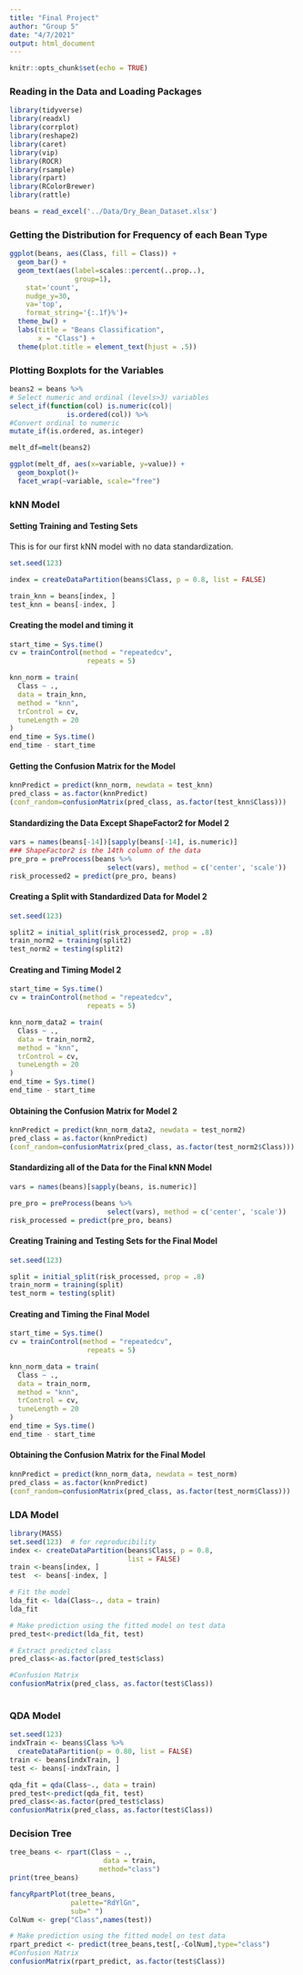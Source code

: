 ---
title: "Final Project"
author: "Group 5"
date: "4/7/2021"
output: html_document
---

```{r setup, include=FALSE}
knitr::opts_chunk$set(echo = TRUE)
```

### Reading in the Data and Loading Packages

```{r message= FALSE, warning = FALSE}
library(tidyverse)
library(readxl)
library(corrplot)
library(reshape2)
library(caret)
library(vip)
library(ROCR)
library(rsample)
library(rpart)
library(RColorBrewer)
library(rattle)

beans = read_excel('../Data/Dry_Bean_Dataset.xlsx')
```


### Getting the Distribution for Frequency of each Bean Type
```{r warning = FALSE}
ggplot(beans, aes(Class, fill = Class)) + 
  geom_bar() +
  geom_text(aes(label=scales::percent(..prop..), 
                group=1),
    stat='count',
    nudge_y=30,
    va='top',
    format_string='{:.1f}%')+
  theme_bw() +
  labs(title = "Beans Classification", 
       x = "Class") +
  theme(plot.title = element_text(hjust = .5))
```


### Plotting Boxplots for the Variables

```{r message = FALSE}
beans2 = beans %>% 
# Select numeric and ordinal (levels>3) variables
select_if(function(col) is.numeric(col)|
              is.ordered(col)) %>% 
#Convert ordinal to numeric
mutate_if(is.ordered, as.integer)

melt_df=melt(beans2)

ggplot(melt_df, aes(x=variable, y=value)) + 
  geom_boxplot()+
  facet_wrap(~variable, scale="free")
```

### kNN Model

#### Setting Training and Testing Sets 

This is for our first kNN model with no data standardization. 

```{r}
set.seed(123)

index = createDataPartition(beans$Class, p = 0.8, list = FALSE)

train_knn = beans[index, ]
test_knn = beans[-index, ]
```

#### Creating the model and timing it

```{r}
start_time = Sys.time()
cv = trainControl(method = "repeatedcv", 
                   repeats = 5)

knn_norm = train(
  Class ~ .,
  data = train_knn,
  method = "knn",
  trControl = cv,
  tuneLength = 20
)
end_time = Sys.time()
end_time - start_time
```

#### Getting the Confusion Matrix for the Model

```{r}
knnPredict = predict(knn_norm, newdata = test_knn)
pred_class = as.factor(knnPredict)
(conf_random=confusionMatrix(pred_class, as.factor(test_knn$Class)))
```

#### Standardizing the Data Except ShapeFactor2 for Model 2

```{r warning=FALSE, message=FALSE}
vars = names(beans[-14])[sapply(beans[-14], is.numeric)] 
### ShapeFactor2 is the 14th column of the data
pre_pro = preProcess(beans %>% 
                        select(vars), method = c('center', 'scale'))
risk_processed2 = predict(pre_pro, beans)

```

#### Creating a Split with Standardized Data for Model 2

```{r}
set.seed(123)

split2 = initial_split(risk_processed2, prop = .8)
train_norm2 = training(split2)
test_norm2 = testing(split2)
```

#### Creating and Timing Model 2

```{r}
start_time = Sys.time()
cv = trainControl(method = "repeatedcv", 
                   repeats = 5)

knn_norm_data2 = train(
  Class ~ .,
  data = train_norm2,
  method = "knn",
  trControl = cv,
  tuneLength = 20
)
end_time = Sys.time()
end_time - start_time
```

#### Obtaining the Confusion Matrix for Model 2

```{r}
knnPredict = predict(knn_norm_data2, newdata = test_norm2)
pred_class = as.factor(knnPredict)
(conf_random=confusionMatrix(pred_class, as.factor(test_norm2$Class)))
```

#### Standardizing all of the Data for the Final kNN Model

```{r warning=FALSE}
vars = names(beans)[sapply(beans, is.numeric)]

pre_pro = preProcess(beans %>% 
                        select(vars), method = c('center', 'scale'))
risk_processed = predict(pre_pro, beans)
```

#### Creating Training and Testing Sets for the Final Model

```{r}
set.seed(123)

split = initial_split(risk_processed, prop = .8)
train_norm = training(split)
test_norm = testing(split)
```

#### Creating and Timing the Final Model

```{r}
start_time = Sys.time()
cv = trainControl(method = "repeatedcv", 
                   repeats = 5)

knn_norm_data = train(
  Class ~ .,
  data = train_norm,
  method = "knn",
  trControl = cv,
  tuneLength = 20
)
end_time = Sys.time()
end_time - start_time
```

#### Obtaining the Confusion Matrix for the Final Model

```{r}
knnPredict = predict(knn_norm_data, newdata = test_norm)
pred_class = as.factor(knnPredict)
(conf_random=confusionMatrix(pred_class, as.factor(test_norm$Class)))
```

### LDA Model

```{r message=FALSE, warning=FALSE}
library(MASS)
set.seed(123)  # for reproducibility
index <- createDataPartition(beans$Class, p = 0.8,
                             list = FALSE)
train <-beans[index, ]
test  <- beans[-index, ]

# Fit the model
lda_fit <- lda(Class~., data = train)
lda_fit

# Make prediction using the fitted model on test data
pred_test<-predict(lda_fit, test)

# Extract predicted class
pred_class<-as.factor(pred_test$class)

#Confusion Matrix
confusionMatrix(pred_class, as.factor(test$Class))
 

```

### QDA Model

```{r}
set.seed(123)
indxTrain <- beans$Class %>%
  createDataPartition(p = 0.80, list = FALSE)
train <- beans[indxTrain, ]
test <- beans[-indxTrain, ]

qda_fit = qda(Class~., data = train)
pred_test<-predict(qda_fit, test)
pred_class<-as.factor(pred_test$class)
confusionMatrix(pred_class, as.factor(test$Class))

```

### Decision Tree

```{r}
tree_beans <- rpart(Class ~ ., 
                       data = train,
                      method="class")
print(tree_beans)

fancyRpartPlot(tree_beans, 
               palette="RdYlGn", 
               sub=" ")
ColNum <- grep("Class",names(test))

# Make prediction using the fitted model on test data
rpart_predict <- predict(tree_beans,test[,-ColNum],type="class")
#Confusion Matrix
confusionMatrix(rpart_predict, as.factor(test$Class))

```
